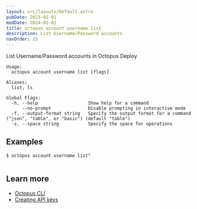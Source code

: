 ```yaml
---
layout: src/layouts/Default.astro
pubDate: 2023-01-01
modDate: 2024-02-01
title: octopus account username list
description: List Username/Password accounts
navOrder: 25
---
```


List Username/Password accounts in Octopus Deploy

```
Usage:
  octopus account username list [flags]

Aliases:
  list, ls

Global Flags:
  -h, --help                   Show help for a command
      --no-prompt              Disable prompting in interactive mode
  -f, --output-format string   Specify the output format for a command ("json", "table", or "basic") (default "table")
  -s, --space string           Specify the space for operations

```

## Examples

<SamplesInstance />

```
$ octopus account username list"


```

## Learn more

- [Octopus CLI](/docs/octopus-rest-api/cli)
- [Creating API keys](/docs/octopus-rest-api/how-to-create-an-api-key)